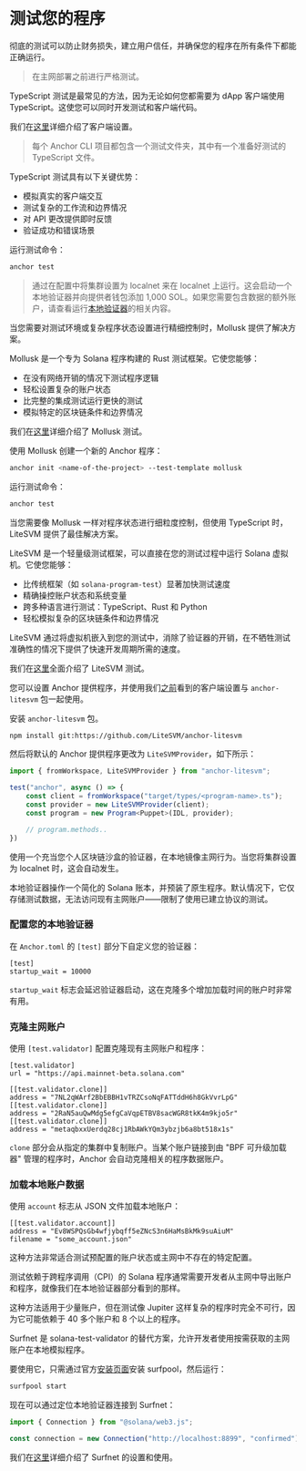 
# 测试您的程序

彻底的测试可以防止财务损失，建立用户信任，并确保您的程序在所有条件下都能正确运行。

> 在主网部署之前进行严格测试。

<ArticleSection name="TypeScript Tests" id="typescript-tests" level="h2" />

TypeScript 测试是最常见的方法，因为无论如何您都需要为 dApp 客户端使用 TypeScript。这使您可以同时开发测试和客户端代码。

我们在[这里](/zh-CN/courses/anchor-for-dummies/client-side-development)详细介绍了客户端设置。

> 每个 Anchor CLI 项目都包含一个测试文件夹，其中有一个准备好测试的 TypeScript 文件。

TypeScript 测试具有以下关键优势：
- 模拟真实的客户端交互
- 测试复杂的工作流和边界情况
- 对 API 更改提供即时反馈
- 验证成功和错误场景

运行测试命令：

```bash
anchor test
```

> 通过在配置中将集群设置为 localnet 来在 localnet 上运行。这会启动一个本地验证器并向提供者钱包添加 1,000 SOL。如果您需要包含数据的额外账户，请查看运行[本地验证器](/zh-CN/courses/anchor-for-dummies/testing-your-program#running-a-local-validator)的相关内容。

<ArticleSection name="Mollusk Tests" id="mollusk-tests" level="h2" />

当您需要对测试环境或复杂程序状态设置进行精细控制时，Mollusk 提供了解决方案。

Mollusk 是一个专为 Solana 程序构建的 Rust 测试框架。它使您能够：
- 在没有网络开销的情况下测试程序逻辑
- 轻松设置复杂的账户状态
- 比完整的集成测试运行更快的测试
- 模拟特定的区块链条件和边界情况

我们在[这里](/zh-CN/courses/testing-with-mollusk)详细介绍了 Mollusk 测试。

使用 Mollusk 创建一个新的 Anchor 程序：

```bash
anchor init <name-of-the-project> --test-template mollusk
```

运行测试命令：

```bash
anchor test
```

<ArticleSection name="LiteSVM 测试" id="litesvm-tests" level="h2" />

当您需要像 Mollusk 一样对程序状态进行细粒度控制，但使用 TypeScript 时，LiteSVM 提供了最佳解决方案。

LiteSVM 是一个轻量级测试框架，可以直接在您的测试过程中运行 Solana 虚拟机。它使您能够：
- 比传统框架（如 `solana-program-test`）显著加快测试速度
- 精确操控账户状态和系统变量
- 跨多种语言进行测试：TypeScript、Rust 和 Python
- 轻松模拟复杂的区块链条件和边界情况

LiteSVM 通过将虚拟机嵌入到您的测试中，消除了验证器的开销，在不牺牲测试准确性的情况下提供了快速开发周期所需的速度。

我们在[这里](/zh-CN/courses/testing-with-litesvm)全面介绍了 LiteSVM 测试。

您可以设置 Anchor 提供程序，并使用我们[之前](/zh-CN/courses/anchor-for-dummies/client-side-development)看到的客户端设置与 `anchor-litesvm` 包一起使用。

安装 `anchor-litesvm` 包。

```bash
npm install git:https://github.com/LiteSVM/anchor-litesvm
```

然后将默认的 Anchor 提供程序更改为 `LiteSVMProvider`，如下所示：

```ts
import { fromWorkspace, LiteSVMProvider } from "anchor-litesvm";

test("anchor", async () => {
	const client = fromWorkspace("target/types/<program-name>.ts");
	const provider = new LiteSVMProvider(client);
	const program = new Program<Puppet>(IDL, provider);

    // program.methods..
})
```

<ArticleSection name="运行本地验证器" id="running-a-local-validator" level="h2" />

使用一个充当您个人区块链沙盒的验证器，在本地镜像主网行为。当您将集群设置为 localnet 时，这会自动发生。

本地验证器操作一个简化的 Solana 账本，并预装了原生程序。默认情况下，它仅存储测试数据，无法访问现有主网账户——限制了使用已建立协议的测试。

### 配置您的本地验证器

在 `Anchor.toml` 的 `[test]` 部分下自定义您的验证器：

```
[test]
startup_wait = 10000
```

`startup_wait` 标志会延迟验证器启动，这在克隆多个增加加载时间的账户时非常有用。

### 克隆主网账户

使用 `[test.validator]` 配置克隆现有主网账户和程序：

```
[test.validator]
url = "https://api.mainnet-beta.solana.com"

[[test.validator.clone]]
address = "7NL2qWArf2BbEBBH1vTRZCsoNqFATTddH6h8GkVvrLpG"
[[test.validator.clone]]
address = "2RaN5auQwMdg5efgCaVqpETBV8sacWGR8tkK4m9kjo5r"
[[test.validator.clone]]
address = "metaqbxxUerdq28cj1RbAWkYQm3ybzjb6a8bt518x1s"
```

`clone` 部分会从指定的集群中复制账户。当某个账户链接到由 "BPF 可升级加载器" 管理的程序时，Anchor 会自动克隆相关的程序数据账户。

### 加载本地账户数据

使用 `account` 标志从 JSON 文件加载本地账户：

```
[[test.validator.account]]
address = "Ev8WSPQsGb4wfjybqff5eZNcS3n6HaMsBkMk9suAiuM"
filename = "some_account.json"
```

这种方法非常适合测试预配置的账户状态或主网中不存在的特定配置。

<ArticleSection name="运行 Surfnet" id="running-surfnet" level="h2" />

测试依赖于跨程序调用（CPI）的 Solana 程序通常需要开发者从主网中导出账户和程序，就像我们在本地验证器部分看到的那样。

这种方法适用于少量账户，但在测试像 Jupiter 这样复杂的程序时完全不可行，因为它可能依赖于 40 多个账户和 8 个以上的程序。

Surfnet 是 solana-test-validator 的替代方案，允许开发者使用按需获取的主网账户在本地模拟程序。

要使用它，只需通过官方[安装页面](https://docs.surfpool.run/install)安装 surfpool，然后运行：

```bash
surfpool start
```

现在可以通过定位本地验证器连接到 Surfnet：

```ts
import { Connection } from "@solana/web3.js";

const connection = new Connection("http://localhost:8899", "confirmed");
```

我们在[这里](/zh-CN/courses/testing-with-surfpool)详细介绍了 Surfnet 的设置和使用。
